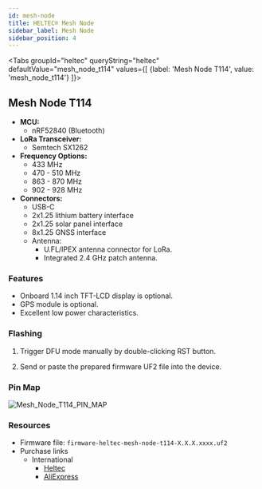 ```yaml
---
id: mesh-node
title: HELTEC® Mesh Node
sidebar_label: Mesh Node
sidebar_position: 4
---
```



<Tabs
groupId="heltec"
queryString="heltec"
defaultValue="mesh_node_t114"
values={[
{label: 'Mesh Node T114', value: 'mesh_node_t114'}
]}>
<TabItem value="mesh_node_t114">

## Mesh Node T114

- **MCU:**
  - nRF52840 (Bluetooth)
- **LoRa Transceiver:**
  - Semtech SX1262
- **Frequency Options:**
  - 433 MHz
  - 470 - 510 MHz
  - 863 - 870 MHz
  - 902 - 928 MHz
- **Connectors:**
  - USB-C
  - 2x1.25 lithium battery interface
  - 2x1.25 solar panel interface
  - 8x1.25 GNSS interface
  - Antenna:
    - U.FL/IPEX antenna connector for LoRa.
    - Integrated 2.4 GHz patch antenna.

### Features

- Onboard 1.14 inch TFT-LCD display is optional.
- GPS module is optional.
- Excellent low power characteristics.

### Flashing

1. Trigger DFU mode manually by double-clicking RST button.

2. Send or paste the prepared firmware UF2 file into the device.

### Pin Map

![Mesh_Node_T114_PIN_MAP](/img/hardware/heltec/Mesh_Node_T114_PIN_MAP.webp)

### Resources

- Firmware file: `firmware-heltec-mesh-node-t114-X.X.X.xxxx.uf2`
- Purchase links
  - International
    - [Heltec](https://heltec.org/project/mesh-node-t114/)
    - [AliExpress](https://www.aliexpress.com/item/1005007460963705.html)

</TabItem>
</Tabs>
